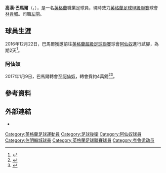 {{blpsources|time=2017-01-05T13:18:46+00:00}}
{{expand|time=2017-01-05T13:18:46+00:00}}
{{noteTA|G1=football|G2=EPL
|1= zh-hans:阿森纳；zh-hk:阿仙奴；zh-tw:阿森納；
|2= zh-hans:科尔切斯特;zh-hk:高車士打;zh-hant:科爾切斯特; zh-tw:科赤斯特;
}}
{{Infobox football biography
| name = 高漢·巴馬爾
| image = 
| caption = 
| fullname = Cohen Bramall
| birth_date = {{Birth date and age|1996|4|2|df=y}}
| birth_place = [[英格蘭|英格蘭]]，[[克魯|克魯]]
| height =
| currentclub = [[科尔切斯特联足球俱乐部|科尔切斯特联]]
| clubnumber = 3
| position = [[左閘|左閘]]
| years1 = 2013-2014
| clubs1 = {{link-en|基茲格羅夫競技足球會|Kidsgrove Athletic F.C.}}
| caps1 = ?
| goals1 = ?
| years2 = 2014
| clubs2 = [[楠特威奇足球會|楠特威奇]]
| caps2 = 6
| goals2 = 0
| years3 = 2014
| clubs3 = [[修夫港足球會|修夫港]]
| caps3 = 0
| goals3 = 0
| years4 = 2014-2015
| clubs4 = [[紐卡斯爾鎮足球會|-{zh-hans:纽卡斯尔镇;zh-hk:紐卡素鎮;zh-tw:紐卡斯爾鎮;}-]]
| caps4 = ?
| goals4 = ?
| years5 = 2014-2015
| clubs5 = [[馬基特德雷鎮足球會|馬基特德雷鎮]]
| caps5 = ?
| goals5 = ?
| years6 = 2016-2017
| clubs6 = {{link-en|漢德尼斯福德鎮足球會|Hednesford Town F.C.}}
| caps6 = 25
| goals6 = 1
| years7 = 2017-2019
| clubs7 = [[阿仙奴足球會|阿仙奴]]
| caps7 = 0
| goals7 = 0
| years8 = 2017-2018
| clubs8 = → [[伯明翰足球會|伯明翰]]（外借）
| caps8 = 5
| goals8 = 0
| years9 = 2019-
| clubs9 = [[科尔切斯特联足球俱乐部|科尔切斯特联]]
| caps9 = 24
| goals9 = 1
| club-update = 2017-01-05
| ntupdate = 2017-01-05
}}

'''高漢·巴馬爾'''（{{lang-en|'''Cohen Bramall'''}}，{{bd|1996年|4月2日}}），是一名[[英格蘭|英格蘭]]職業足球員，現時效力[[英格蘭足球甲級聯賽|英格蘭足球甲級聯賽]]球會[[林肯城足球會|林肯城]]。司職[[左閘|左閘]]。

== 球員生涯 ==
2016年12月22日，巴馬爾獲邀前往[[英格蘭超級足球聯賽|英格蘭超級足球聯賽]]球會[[阿仙奴足球會|阿仙奴]]進行試腳，為期2天<ref>{{cite web|url= http://www.hednesfordtownfc.com/2016/12/cohen-bramall-update|title= Cohen Bramall Update|work= Hednesford Town F.C.|date= 2016-12-22|accessdate= 2017-01-05|language= en|archive-date= 2017-01-06|archive-url= https://web.archive.org/web/20170106012004/http://www.hednesfordtownfc.com/2016/12/cohen-bramall-update|dead-url= no}}</ref>。

=== 阿仙奴 ===
2017年1月9日，巴馬爾轉會至[[阿仙奴足球會|阿仙奴]]，轉會費約4萬鎊<ref>{{Cite web|url=http://www.bbc.co.uk/sport/football/38519179|title=Cohen Bramall: Arsenal to sign left-back from non-league Hednesford Town|website=BBC Sport|access-date=2017-01-05|language=en|archive-date=2017-01-05|archive-url=https://web.archive.org/web/20170105121053/http://www.bbc.co.uk/sport/football/38519179|dead-url=no}}</ref><ref>{{cite web|url= http://www.arsenal.com/news/news-archive/20170109/cohen-bramall-joins-arsenal-under-23s|title= Cohen Bramall joins club as young pro|work= Arsenal|date= 2017-01-09|accessdate= 2017-01-09|language= en|archive-date= 2017-01-11|archive-url= https://web.archive.org/web/20170111155341/http://www.arsenal.com/news/news-archive/20170109/cohen-bramall-joins-arsenal-under-23s|dead-url= yes}}</ref>。

== 參考資料 ==
{{reflist|2}}

== 外部連結 ==
*{{official website|http://www.hednesfordtownfc.com}}

{{DEFAULTSORT:Baramall, Cohen}}

[[Category:英格蘭足球運動員|Category:英格蘭足球運動員]]
[[Category:足球後衛|Category:足球後衛]]
[[Category:阿仙奴球員|Category:阿仙奴球員]]
[[Category:伯明翰城球員|Category:伯明翰城球員]]
[[Category:英格蘭足球聯賽球員|Category:英格蘭足球聯賽球員]]
[[Category:克鲁运动员|Category:克鲁运动员]]